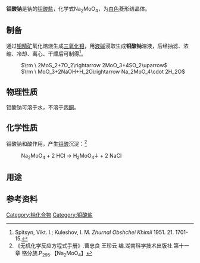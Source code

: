 {{chembox
| verifiedrevid = 399249843
| ImageFile = Molybdenan sodný.JPG
| ImageFile1 = Natriummolybdaat.png
| ImageFile2 = Sodium-molybdate-dihydrate-xtal-3D-vdW-labelled.png
| IUPACName = Sodium molybdate
| OtherNames = 
| Section1 = {{Chembox Identifiers
| CASNo = 7631-95-0
| CASNo_Ref = {{cascite}}
| CASOther = <br/>10102-40-6 (二水)
| PubChem = 4384450
| EINECS = 231-551-7
| RTECS = QA5075000
  }}
| Section2 = {{Chembox Properties
| Formula = Na<sub>2</sub>MoO<sub>4</sub>
| MolarMass = 205.92 (无水) g·mol<sup>−1</sup><br/>241.95 (二水)
| Appearance = 白色粉末
| Density = 3.78 g/cm<sup>3</sup>, solid
| Solubility = 84 g/100 ml (100 °C)
| MeltingPt = 687 °C
| BoilingPt =
| RefractIndex = 1.714
  }}
| Section7 = {{Chembox Hazards
| ExternalMSDS = [http://ptcl.chem.ox.ac.uk/MSDS/SO/sodium_molybdate.html External MSDS]
| EUIndex = 未列明
| EUClass =
| RPhrases =
| SPhrases =
| MainHazards =
| NFPA-H = 2
| NFPA-F = 0
| NFPA-R = 0
| NFPA-O =
| FlashPt = 不可燃
  }}
| Section8 = {{Chembox Other
| OtherAnions = [[铬酸钠|铬酸钠]]<br/>[[钨酸钠|钨酸钠]]
| OtherCations = [[钼酸铵|钼酸铵]]
  }}
}}
'''钼酸钠'''是钠的[[钼酸盐|钼酸盐]]，化学式Na<sub>2</sub>MoO<sub>4</sub>，为[[白色|白色]]菱形结晶体。

== 制备 ==

通过[[钼精矿|钼精矿]]氧化焙烧生成[[三氧化钼|三氧化钼]]，用[[液碱|液碱]]浸取生成'''钼酸钠'''溶液，后经抽滤、浓缩、冷却、离心、干燥后可制得<ref>Spitsyn, Vikt. I.; Kuleshov, I. M. ''Zhurnal Obshchei Khimii''  1951.  21.  1701-15.</ref>。

: <math>\rm \ 2MoS_2+7O_2\rightarrow 2MoO_3+4SO_2\uparrow </math>
: <math>\rm \ MoO_3+2NaOH+H_2O\rightarrow Na_2MoO_4\cdot 2H_2O</math>

== 物理性质 ==
钼酸钠可溶于水，不溶于[[丙酮|丙酮]]。
== 化学性质 ==
钼酸钠和酸作用，产生[[钼酸|钼酸]]沉淀：<ref>《无机化学反应方程式手册》.曹忠良 王珍云 编.湖南科学技术出版社.第十一章 铬分族.P<sub>295</sub>.【Na<sub>2</sub>MoO<sub>4</sub>】</ref>
: Na<sub>2</sub>MoO<sub>4</sub> + 2 HCl → H<sub>2</sub>MoO<sub>4</sub>↓ + 2 NaCl
== 用途 ==
== 参考资料 ==
{{reflist}}
{{钠化合物}}

[[Category:钠化合物|Category:钠化合物]]
[[Category:钼酸盐|Category:钼酸盐]]